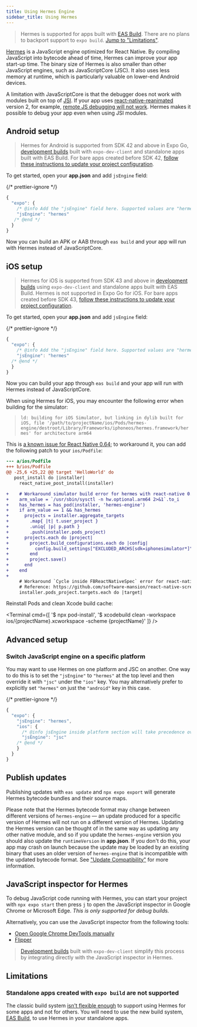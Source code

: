 ```yaml
---
title: Using Hermes Engine
sidebar_title: Using Hermes
---
```



> Hermes is supported for apps built with [EAS Build](/build/introduction). There are no plans to backport support to `expo build`. [Jump to "Limitations"](#limitations).

[Hermes](https://hermesengine.dev/) is a JavaScript engine optimized for React Native. By compiling JavaScript into bytecode ahead of time, Hermes can improve your app start-up time. The binary size of Hermes is also smaller than other JavaScript engines, such as JavaScriptCore (JSC). It also uses less memory at runtime, which is particularly valuable on lower-end Android devices.

A limitation with JavaScriptCore is that the debugger does not work with modules built on top of [JSI](https://github.com/react-native-community/discussions-and-proposals/issues/91). If your app uses [react-native-reanimated](https://github.com/software-mansion/react-native-reanimated) version 2, for example, [remote JS debugging will not work](https://docs.swmansion.com/react-native-reanimated/docs/#known-problems-and-limitations). Hermes makes it possible to debug your app even when using JSI modules.

## Android setup

> Hermes for Android is supported from SDK 42 and above in Expo Go, [development builds](/development/introduction.md) built with `expo-dev-client` and standalone apps built with EAS Build. For bare apps created before SDK 42, [follow these instructions to update your project configuration](https://expo.fyi/hermes-android-config).

To get started, open your **app.json** and add `jsEngine` field:

{/* prettier-ignore */}
```js
{
  "expo": {
    /* @info Add the "jsEngine" field here. Supported values are "hermes" or "jsc" */
    "jsEngine": "hermes"
   /* @end */
  }
}
```

Now you can build an APK or AAB through `eas build` and your app will run with Hermes instead of JavaScriptCore.

## iOS setup

> Hermes for iOS is supported from SDK 43 and above in [development builds](/development/introduction.md) using `expo-dev-client` and standalone apps built with EAS Build. Hermes is not supported in Expo Go for iOS. For bare apps created before SDK 43, [follow these instructions to update your project configuration](https://expo.fyi/hermes-ios-config).

To get started, open your **app.json** and add `jsEngine` field:

{/* prettier-ignore */}
```js
{
  "expo": {
    /* @info Add the "jsEngine" field here. Supported values are "hermes" or "jsc" */
    "jsEngine": "hermes"
  /* @end */
  }
}
```

Now you can build your app through `eas build` and your app will run with Hermes instead of JavaScriptCore.

<Collapsible summary="Are you using an M1 Mac?">

When using Hermes for iOS, you may encounter the following error when building for the simulator:

> `ld: building for iOS Simulator, but linking in dylib built for iOS, file '/path/to/projectName/ios/Pods/hermes-engine/destroot/Library/Frameworks/iphoneos/hermes.framework/hermes' for architecture arm64`

This is [a known issue for React Native 0.64](https://github.com/facebook/hermes/issues/468); to workaround it, you can add the following patch to your `ios/Podfile`:

```diff
--- a/ios/Podfile
+++ b/ios/Podfile
@@ -25,6 +25,22 @@ target 'HelloWorld' do
   post_install do |installer|
     react_native_post_install(installer)

+    # Workaround simulator build error for hermes with react-native 0.64 on mac m1 devices
+    arm_value = `/usr/sbin/sysctl -n hw.optional.arm64 2>&1`.to_i
+    has_hermes = has_pod(installer, 'hermes-engine')
+    if arm_value == 1 && has_hermes
+      projects = installer.aggregate_targets
+        .map{ |t| t.user_project }
+        .uniq{ |p| p.path }
+        .push(installer.pods_project)
+      projects.each do |project|
+        project.build_configurations.each do |config|
+          config.build_settings["EXCLUDED_ARCHS[sdk=iphonesimulator*]"] = config.build_settings["EXCLUDED_ARCHS[sdk=iphonesimulator*]"] + ' arm64'
+        end
+        project.save()
+      end
+    end
+
     # Workaround `Cycle inside FBReactNativeSpec` error for react-native 0.64
     # Reference: https://github.com/software-mansion/react-native-screens/issues/842#issuecomment-812543933
     installer.pods_project.targets.each do |target|
```

Reinstall Pods and clean Xcode build cache:

<Terminal cmd={[
'$ npx pod-install',
'$ xcodebuild clean -workspace ios/{projectName}.xcworkspace -scheme {projectName}'
]} />

</Collapsible>

## Advanced setup

### Switch JavaScript engine on a specific platform

You may want to use Hermes on one platform and JSC on another. One way to do this is to set the `"jsEngine"` to `"hermes"` at the top level and then override it with `"jsc"` under the `"ios"` key. You may alternatively prefer to explicitly set `"hermes"` on just the `"android"` key in this case.

{/* prettier-ignore */}
```js
{
  "expo": {
    "jsEngine": "hermes",
    "ios": {
      /* @info jsEngine inside platform section will take precedence over the common field */
      "jsEngine": "jsc"
    /* @end */
    }
  }
}
```

## Publish updates

Publishing updates with `eas update` and `npx expo export` will generate Hermes bytecode bundles and their source maps.

Please note that the Hermes bytecode format may change between different versions of `hermes-engine` — an update produced for a specific version of Hermes will not run on a different version of Hermes. Updating the Hermes version can be thought of in the same way as updating any other native module, and so if you update the `hermes-engine` version you should also update the `runtimeVersion` in **app.json**. If you don't do this, your app may crash on launch because the update may be loaded by an existing binary that uses an older version of `hermes-engine` that is incompatible with the updated bytecode format. See ["Update Compatibility"](/bare/updating-your-app/#update-compatibility) for more information.

## JavaScript inspector for Hermes

To debug JavaScript code running with Hermes, you can start your project with `npx expo start` then press `j` to open the JavaScript inspector in Google Chrome or Microsoft Edge. _This is only supported for debug builds._

Alternatively, you can use the JavaScript inspector from the following tools:

- [Open Google Chrome DevTools manually](https://reactnative.dev/docs/hermes#debugging-js-on-hermes-using-google-chromes-devtools)
- [Flipper](https://fbflipper.com/)

> [Development builds](/development/introduction.md) built with `expo-dev-client` simplify this process by integrating directly with the JavaScript inspector in Hermes.

## Limitations

### Standalone apps created with `expo build` are not supported

The classic build system [isn't flexible enough](https://blog.expo.dev/expo-managed-workflow-in-2021-5b887bbf7dbb) to support using Hermes for some apps and not for others. You will need to use the new build system, [EAS Build](/build/introduction), to use Hermes in your standalone apps.
